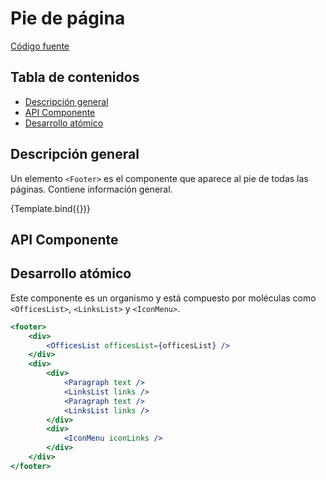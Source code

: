 
<Meta title="Organisms/Footer" component={Footer} />


# Pie de página

[Código fuente](https://github.com/SGDavid2719/DesignSystem/tree/master/src/stories/organisms/footer)

## Tabla de contenidos

-   [Descripción general](#descripción-general)
-   [API Componente](#api-componente)
-   [Desarrollo atómico](#desarrollo-atómico)

## Descripción general

Un elemento `<Footer>` es el componente que aparece al pie de todas las páginas. Contiene información general.

<Canvas>
    <Story
        name="Default"
        args={{
            officesList: [
                {
                    name: "DOIP Campus",
                    location:
                        "Ctra. de Valldemossa, km 7.5 (Edificio Instalaciones Deportivas, Campus UIB). 07122 Palma, Illes Balears (España)",
                    phoneNumber: "(+34) 971259697",
                    email: "doip@fueib.org",
                    schedules: ["Lu-Ju: 08:00-15:30", "Vi: 08:00-15:00"],
                },
                {
                    name: "DOIP Menorca",
                    location:
                        "Calle de Santa Rita 11 (Sede universitaria de Menorca) . 07730 Alaior, Illes Balears (España)",
                    phoneNumber: "(+34) 661280318",
                    email: "josep.capo@fueib.org",
                    schedules: [
                        "Lu-Ma: 08:00-15:30",
                        "Mi: 09:00-16:30",
                        "Ju-Vi: 09:00-15:30",
                    ],
                },
                {
                    name: "DOIP Pitiüses",
                    location:
                        "Calle Calvari,1 (Antiguo Edificio de la Comandancia). 07800 Ibiza, Illes Balears (España)",
                    phoneNumber: "(+34) 661281650",
                    email: "carla.blancafort@fueib.org",
                    schedules: ["Lu: 09:00-16:30", "Ma-Vi: 08:00-15:30"],
                },
                {
                    name: "DOIP Palma",
                    location:
                        "Calle Miquel de Sants i Oliver, 2 (Edificio Sa Riera). 07012 Palma, Illes Balears (España)",
                    phoneNumber: "(+34) 971173302",
                    email: "orientacio@fueib.org",
                    schedules: [
                        "Lu-Mi: 08:00-15:30",
                        "Ju: 08:00-17:00",
                        "Vi: 08:00-15:00",
                    ],
                },
            ],
            mainParagraph:
                "© 2023. Fundació Universitat-Empresa de les Illes Balears MP. CIF: G07779895",
            secondaryParagraph: "Agencia de colocación nº0400000007",
            iconsLinks: [
                {
                    href: "link1",
                    rel: "next",
                    ariaLabel: "link1",
                    iconId: "home",
                    iconClassName: "text-blue-400",
                },
                {
                    href: "link2",
                    rel: "next",
                    ariaLabel: "link2",
                    iconId: "magnifying-glass",
                    iconClassName: "text-blue-400",
                },
                {
                    href: "link3",
                    rel: "next",
                    ariaLabel: "link3",
                    iconId: "facebook",
                    iconClassName: "text-blue-400",
                },
                {
                    href: "link4",
                    rel: "next",
                    ariaLabel: "link4",
                    iconId: "twitter",
                    iconClassName: "text-blue-400",
                },
                {
                    href: "link5",
                    rel: "next",
                    ariaLabel: "link5",
                    iconId: "youtube",
                    iconClassName: "text-blue-400",
                },
                {
                    href: "link6",
                    rel: "next",
                    ariaLabel: "link6",
                    iconId: "instagram",
                    iconClassName: "text-blue-400",
                },
            ],
            mainLinks: [
                {
                    href: "string1",
                    rel: "next",
                    children: "Aviso legal",
                    ariaLabel: "Aviso legal",
                },
                {
                    href: "string2",
                    rel: "next",
                    children: "Política de privacidad",
                    ariaLabel: "Política de privacidad",
                },
                {
                    href: "string3",
                    rel: "next",
                    children: "Mapa de contenidos",
                    ariaLabel: "Mapa de contenidos",
                },
            ],
            secondaryLinks: [
                {
                    href: "string4",
                    rel: "next",
                    children: "Política de cookies (galetes)",
                    ariaLabel: "Política de cookies (galetes)",
                },
                {
                    href: "string5",
                    rel: "next",
                    children: "Configurar cookies (galetes)",
                    ariaLabel: "Configurar cookies (galetes)",
                },
            ],
        }}
    >
        {Template.bind({})}
    </Story>
</Canvas>

## API Componente

<Props of={Footer} />

## Desarrollo atómico

Este componente es un organismo y está compuesto por moléculas como `<OfficesList>`, `<LinksList>` y `<IconMenu>`.

```jsx
<footer>
    <div>
        <OfficesList officesList={officesList} />
    </div>
    <div>
        <div>
            <Paragraph text />
            <LinksList links />
            <Paragraph text />
            <LinksList links />
        </div>
        <div>
            <IconMenu iconLinks />
        </div>
    </div>
</footer>
```
